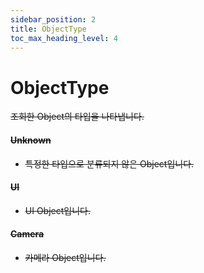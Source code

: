 ```yaml
---
sidebar_position: 2
title: ObjectType
toc_max_heading_level: 4
---
```


# ObjectType <s generated />

조회한 Object의 타입을 나타냅니다.

#### Unknown <s generated />

- 특정한 타입으로 분류되지 않은 Object입니다.

#### UI <s generated />

- UI Object입니다.

#### Camera <s generated />

- 카메라 Object입니다.
